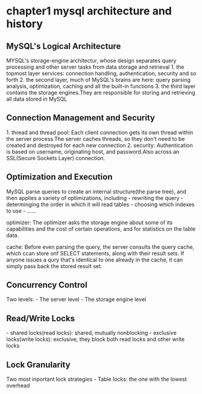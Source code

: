 = chapter1 mysql architecture and history =
== MySQL's Logical Architecture ==
MYSQL's storage-engine architectur, whose design separates query processing and other server tasks from data storage and retrieval
{{images/mysql1.png}}
1. the topmost layer services: connection handling, authentication, security and so forth
2. the second layer, much of MySQL's brains are here: query parsing analysis, optimization, caching and all the built-in functions
3. the third layer contains the storage engines.They are responsible for storing and retrieving all data stored in MySQL

== Connection Management and Security ==
1. thread and thread pool: Each client connection gets its own thread within the server process.The server caches threads, so they don't need to be created and destroyed for each new connection
2. security: Authentication is based on username, originating host, and password.Also across an SSL(Secure Sockets Layer) connection.

== Optimization and Execution ==
MySQL parse queries to create an internal structure(the parse tree), and then applies a variety of optimizations, including 
- rewriting the query
- determinging the order in which it will read tables
- choosing which indexes to use
- ......

optimizer: The optimizer asks the storage engine about some of its capabilities and the cost of certain operations, and for statistics on the table data.

cache: Before even parsing the query, the server consults the query cache, which ccan store onf SELECT statements, along with their result sets. If anyone issues a qury that's identical to one already in the cache, it can simply pass back the stored result set.

== Concurrency Control ==
Two levels:
- The server level
- The storage engine level

== Read/Write Locks ==
- shared locks(read locks): shared, mutually nonblocking
- exclusive locks(write locks): exclusive, they block both read locks and other write locks

== Lock Granularity ==
Two most inportant lock strategies
- Table locks: the one with the lowest overhead
